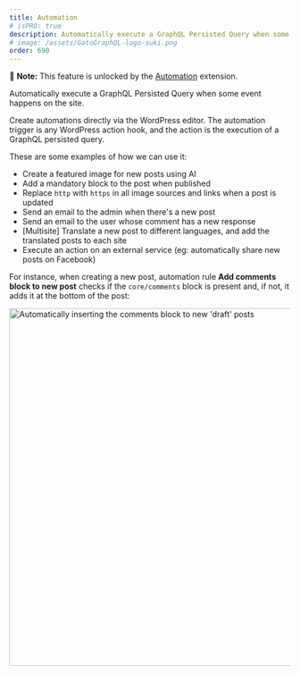 ```yaml
---
title: Automation
# isPRO: true
description: Automatically execute a GraphQL Persisted Query when some event happens on the site, creating automations directly via the WordPress editor.
# image: /assets/GatoGraphQL-logo-suki.png
order: 690
---
```


📣 **Note:** This feature is unlocked by the [Automation](../../../extensions/automation/) extension.

Automatically execute a GraphQL Persisted Query when some event happens on the site.

Create automations directly via the WordPress editor. The automation trigger is any WordPress action hook, and the action is the execution of a GraphQL persisted query.

These are some examples of how we can use it:

- Create a featured image for new posts using AI
- Add a mandatory block to the post when published
- Replace `http` with `https` in all image sources and links when a post is updated
- Send an email to the admin when there's a new post
- Send an email to the user whose comment has a new response
- [Multisite] Translate a new post to different languages, and add the translated posts to each site
- Execute an action on an external service (eg: automatically share new posts on Facebook)

For instance, when creating a new post, automation rule **Add comments block to new post** checks if the `core/comments` block is present and, if not, it adds it at the bottom of the post:

<Image
  src="/assets/extensions/upstream-pro/automation-rule-insert-mandatory-comments-block.gif"
  width="640"
  alt="Automatically inserting the comments block to new 'draft' posts"
  caption="Automatically inserting the comments block to new 'draft' posts"
/>

